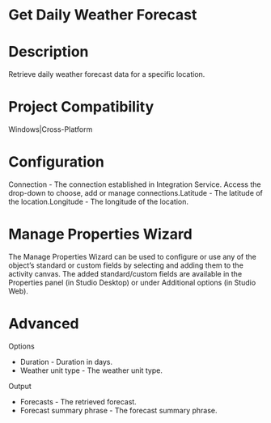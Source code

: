 ﻿# Get Daily Weather Forecast

# Description

Retrieve daily weather forecast data for a specific location.

# Project Compatibility

Windows|Cross-Platform

# Configuration

Connection - The connection established in Integration Service.
                        Access the drop-down to choose, add or manage connections.Latitude - The latitude of the location.Longitude - The longitude of the location.

# Manage Properties Wizard

The Manage Properties Wizard can be used to configure or use any of the object’s
                standard or custom fields by selecting and adding them to the activity canvas. The
                added standard/custom fields are available in the Properties panel (in Studio
                Desktop) or under Additional options (in Studio Web).

# Advanced

Options

* Duration - Duration in days.
* Weather unit type - The weather unit type.

Output

* Forecasts - The retrieved forecast.
* Forecast summary phrase - The forecast summary phrase.
